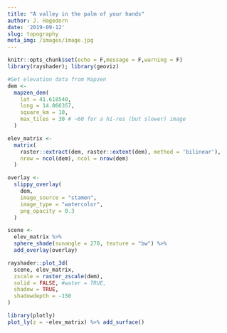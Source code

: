 ```yaml
---
title: "A valley in the palm of your hands"
author: J. Hagedorn
date: '2019-09-12'
slug: topography
meta_img: /images/image.jpg
---
```


```r
knitr::opts_chunk$set(echo = F,message = F,warning = F)
library(rayshader); library(geoviz)
```

```r
#Get elevation data from Mapzen
dem <- 
  mapzen_dem(
    lat = 41.618540, 
    long = 14.066357, 
    square_km = 10, 
    max_tiles = 30 # ~60 for a hi-res (but slower) image
  )

elev_matrix <- 
  matrix(
    raster::extract(dem, raster::extent(dem), method = 'bilinear'),
    nrow = ncol(dem), ncol = nrow(dem)
  ) 

overlay <-
  slippy_overlay(
    dem,
    image_source = "stamen",
    image_type = "watercolor",
    png_opacity = 0.3
  )

scene <- 
  elev_matrix %>% 
  sphere_shade(sunangle = 270, texture = "bw") %>%
  add_overlay(overlay)

rayshader::plot_3d(
  scene, elev_matrix,
  zscale = raster_zscale(dem),
  solid = FALSE, #water = TRUE,
  shadow = TRUE,
  shadowdepth = -150
)
```


```r
library(plotly)
plot_ly(z = ~elev_matrix) %>% add_surface()
```


